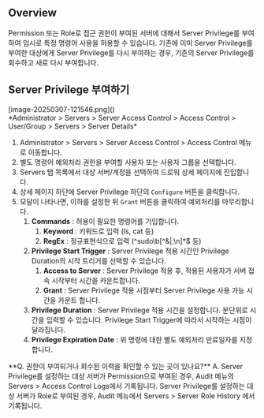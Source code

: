 
## Overview
Permission 또는 Role로 접근 권한이 부여된 서버에 대해서 Server Privilege를 부여하여 임시로 특정 명령어 사용을 허용할 수 있습니다. 기존에 이미 Server Privilege를 부여한 대상에게 Server Privilege를 다시 부여하는 경우, 기존의 Server Privilege를 회수하고 새로 다시 부여합니다.

## Server Privilege 부여하기
<p align="center">
<div>[image-20250307-121546.png]()</div>
*Administrator &gt; Servers &gt; Server Access Control &gt; Access Control &gt; User/Group &gt; Servers &gt; Server Details*
</p>

1. Administrator &gt; Servers &gt; Server Access Control &gt; Access Control 메뉴로 이동합니다.
2. 별도 명령어 예외처리 권한을 부여할 사용자 또는 사용자 그룹을 선택합니다.
3. Servers 탭 목록에서 대상 서버/계정을 선택하여 드로워 상세 페이지에 진입합니다.
4. 상세 페이지 하단에 Server Privilege 하단의 `Configure` 버튼을 클릭합니다.
5. 모달이 나타나면, 이하를 설정한 뒤 `Grant` 버튼을 클릭하여 예외처리를 마무리합니다.
    1. **Commands**  : 허용이 필요한 명령어를 기입합니다.
        1. **Keyword**  : 키워드로 입력 (ls, cat 등)
        2. **RegEx**  : 정규표현식으로 입력 (^sudo\b[^&|;\n]*$ 등)
    2. **Privilege Start Trigger**  : Server Privilege 적용 시간인 Privilege Duration의 시작 트리거를 선택할 수 있습니다.
        1. **Access to Server**  : Server Privilege 적용 후, 적용된 사용자가 서버 접속 시작부터 시간을 카운트합니다.
        2. **Grant**  : Server Privilege 적용 시점부터 Server Privilege 사용 가능 시간을 카운트 합니다.
    3. **Privilege Duration**  : Server Privilege 적용 시간을 설정합니다. 분단위로 시간을 입력할 수 있습니다. Privilege Start Trigger에 따라서 시작하는 시점이 달라집니다.
    4. **Privilege Expiration Date**  : 위 명령에 대한 별도 예외처리 만료일자를 지정합니다.

<Callout type="info">
**Q. 권한이 부여되거나 회수된 이력을 확인할 수 있는 곳이 있나요?** 
A. Server Privilege를 설정하는 대상 서버가 Permission으로 부여된 경우,  Audit 메뉴의 Servers &gt; Access Control Logs에서 기록됩니다. 
Server Privilege를 설정하는 대상 서버가 Role로 부여된 경우,  Audit 메뉴에서 Servers &gt; Server Role History 에서 기록됩니다. 
</Callout>
